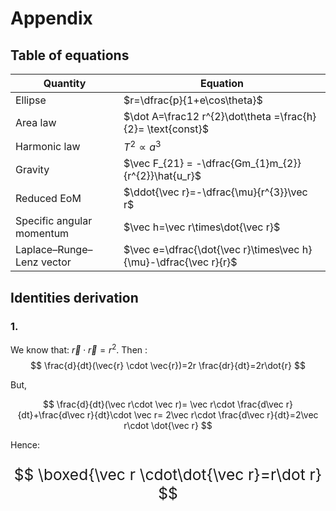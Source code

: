 # Appendix {.unnumbered}

## Table of equations

| Quantity | Equation |
|-------------------------|-----------------------------------------------|
| Ellipse | $r=\dfrac{p}{1+e\cos\theta}$ |
| Area law | $\dot A=\frac12 r^{2}\dot\theta =\frac{h}{2}= \text{const}$ |
| Harmonic law | $T^{2}\propto a^{3}$ |
| Gravity | $\vec F_{21} = -\dfrac{Gm_{1}m_{2}}{r^{2}}\hat{u_r}$ |
| Reduced EoM | $\ddot{\vec r}=-\dfrac{\mu}{r^{3}}\vec r$ |
| Specific angular momentum | $\vec h=\vec r\times\dot{\vec r}$ |
| Laplace–Runge–Lenz vector | $\vec e=\dfrac{\dot{\vec r}\times\vec h}{\mu}-\dfrac{\vec r}{r}$ |

## Identities derivation

### 1. {#sec-rrdot}

We know that: $\vec{r}\cdot\vec{r}=r^2$. Then : $$
\frac{d}{dt}(\vec{r} \cdot \vec{r})=2r \frac{dr}{dt}=2r\dot{r}
$$

But,

$$
\frac{d}{dt}(\vec r\cdot \vec r)= \vec r\cdot \frac{d\vec r}{dt}+\frac{d\vec r}{dt}\cdot \vec r= 2\vec r\cdot \frac{d\vec r}{dt}=2\vec r\cdot \dot{\vec r}
$$

Hence:

::: {style="font-size: 1.75em;"}
$$
\boxed{\vec r \cdot\dot{\vec r}=r\dot r}
$$
:::